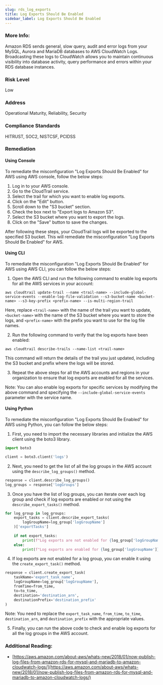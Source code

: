 ```yaml
---
slug: rds_log_exports
title: Log Exports Should Be Enabled
sidebar_label: Log Exports Should Be Enabled
---
```


### More Info:

Amazon RDS sends general, slow query, audit and error logs from your MySQL, Aurora and MariaDB databases to AWS CloudWatch Logs. Broadcasting these logs to CloudWatch allows you to maintain continuous visibility into database activity, query performance and errors within your RDS database instances.

### Risk Level

Low

### Address

Operational Maturity, Reliability, Security

### Compliance Standards

HITRUST, SOC2, NISTCSF, PCIDSS

### Remediation

#### Using Console

To remediate the misconfiguration "Log Exports Should Be Enabled" for AWS using AWS console, follow the below steps:

1. Log in to your AWS console.
2. Go to the CloudTrail service.
3. Select the trail for which you want to enable log exports.
4. Click on the "Edit" button.
5. Scroll down to the "S3 bucket" section.
6. Check the box next to "Export logs to Amazon S3".
7. Select the S3 bucket where you want to export the logs.
8. Click on the "Save" button to save the changes.

After following these steps, your CloudTrail logs will be exported to the specified S3 bucket. This will remediate the misconfiguration "Log Exports Should Be Enabled" for AWS.

#### Using CLI

To remediate the misconfiguration "Log Exports Should Be Enabled" for AWS using AWS CLI, you can follow the below steps:

1. Open the AWS CLI and run the following command to enable log exports for all the AWS services in your account:

```
aws cloudtrail update-trail --name <trail-name> --include-global-service-events --enable-log-file-validation --s3-bucket-name <bucket-name> --s3-key-prefix <prefix-name> --is-multi-region-trail
```

Here, replace `<trail-name>` with the name of the trail you want to update, `<bucket-name>` with the name of the S3 bucket where you want to store the logs, and `<prefix-name>` with the prefix you want to use for the log file names.

2. Run the following command to verify that the log exports have been enabled:

```
aws cloudtrail describe-trails --name-list <trail-name>
```

This command will return the details of the trail you just updated, including the S3 bucket and prefix where the logs will be stored.

3. Repeat the above steps for all the AWS accounts and regions in your organization to ensure that log exports are enabled for all the services.

Note: You can also enable log exports for specific services by modifying the above command and specifying the `--include-global-service-events` parameter with the service name.

#### Using Python

To remediate the misconfiguration "Log Exports Should Be Enabled" for AWS using Python, you can follow the below steps:

1. First, you need to import the necessary libraries and initialize the AWS client using the boto3 library.

```python
import boto3

client = boto3.client('logs')
```

2. Next, you need to get the list of all the log groups in the AWS account using the `describe_log_groups()` method.

```python
response = client.describe_log_groups()
log_groups = response['logGroups']
```

3. Once you have the list of log groups, you can iterate over each log group and check if log exports are enabled or not using the `describe_export_tasks()` method.

```python
for log_group in log_groups:
    export_tasks = client.describe_export_tasks(
        logGroupName=log_group['logGroupName']
    )['exportTasks']
    
    if not export_tasks:
        print(f"Log exports are not enabled for {log_group['logGroupName']}.")
    else:
        print(f"Log exports are enabled for {log_group['logGroupName']}.")
```

4. If log exports are not enabled for a log group, you can enable it using the `create_export_task()` method.

```python
response = client.create_export_task(
    taskName='export_task_name',
    logGroupName=log_group['logGroupName'],
    fromTime=from_time,
    to=to_time,
    destination='destination_arn',
    destinationPrefix='destination_prefix'
)
```

Note: You need to replace the `export_task_name`, `from_time`, `to_time`, `destination_arn`, and `destination_prefix` with the appropriate values.

5. Finally, you can run the above code to check and enable log exports for all the log groups in the AWS account.

### Additional Reading:

- [https://aws.amazon.com/about-aws/whats-new/2018/01/now-publish-log-files-from-amazon-rds-for-mysql-and-mariadb-to-amazon-cloudwatch-logs/](https://aws.amazon.com/about-aws/whats-new/2018/01/now-publish-log-files-from-amazon-rds-for-mysql-and-mariadb-to-amazon-cloudwatch-logs/) 

